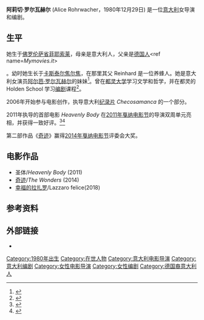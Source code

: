 {{noteTA
|G1=Show
|G2=Movie
|T=zh-cn:阿莉切·罗尔瓦赫尔;zh-tw:艾莉絲·羅爾瓦雀;zh-hk:艾莉絲·諾宜娃查;
|1=zh-cn:阿莉切·罗尔瓦赫尔;zh-tw:艾莉絲·羅爾瓦雀;zh-hk:艾莉絲·諾宜娃查;
|2=zh-cn:罗尔瓦赫尔;zh-tw:羅爾瓦雀;
|2=zh-cn:戛纳;zh-tw:坎城;zh-hk:康城;
}}

{{Infobox person
| name          = Alice Rohrwacher
| image         = Alice Rohrwacher Santarcangelo 2014.JPG
| caption       = 阿莉切·罗尔瓦赫尔
| birth_date    = {{Birth date and age|df=yes|1980|12|29}}
| birth_place   = [[佛罗伦萨省|佛罗伦萨省]][[菲耶索莱|菲耶索莱]]
| nationality   = 意大利
| occupation    = 电影导演、编剧
}}

'''阿莉切·罗尔瓦赫尔''' (Alice Rohrwacher，1980年12月29日) 是一位[[意大利|意大利]]女导演和编剧。

==生平==
她生于[[佛罗伦萨省|佛罗伦萨省]][[菲耶索莱|菲耶索莱]]，母亲是意大利人，父亲是[[德国人|德国人]]<ref name=''Mymovies.it''>{{cite web|url=http://www.mymovies.it/critica/persone/critica.asp?id=63279&a=73953 |title=Rassegna stampa Alba Rohrwacher |accessdate=1 May 2014 |work=Mymovies.it}}</ref>。幼时她生长于[[卡斯泰尔焦尔焦|卡斯泰尔焦尔焦]]，在那里其父 Reinhard 是一位养蜂人。她是意大利女演员[[阿尔芭·罗尔瓦赫尔|阿尔芭·罗尔瓦赫尔]]的妹妹<ref name=ddv>{{cite news|last=Fulvia Caprara|title=Rohrwacher, sorelle d'arte che non-si incontrano mai|url=http://www.lastampa.it/2011/04/22/spettacoli/rohrwacher-sorelle-d-arteche-non-si-incontrano-mai-BgqvXrSsBhCUexQ2S3AtFP/pagina.html|accessdate=1 May 2014|newspaper=[[La_Stampa|La Stampa]]|date=22 April 2011}}</ref>。曾在[[都灵大学|都灵大学]]学习文学和哲学，并在都灵的 Holden School 学习[[编剧|编剧]]课程<ref name=ddv>{{cite news|last=Fulvia Caprara|title=Rohrwacher, sorelle d'arte che non-si incontrano mai|url=http://www.lastampa.it/2011/04/22/spettacoli/rohrwacher-sorelle-d-arteche-non-si-incontrano-mai-BgqvXrSsBhCUexQ2S3AtFP/pagina.html|accessdate=1 May 2014|newspaper=[[La_Stampa|La Stampa]]|date=22 April 2011}}</ref>。

2006年开始参与电影创作，执导意大利[[纪录片|纪录片]] ''Checosamanca'' 的一个部分。

2011年执导的首部电影 ''Heavenly Body'' 在[[2011年戛纳电影节|2011年戛纳电影节]]的导演双周单元亮相，并获得一致好评。<ref>{{cite book |title=International Film Guide 2012 |url=https://archive.org/details/internationalfil0000unse_b7g9 |first=Ian Hayden |last=Smith |year= 2012 |isbn= 978-1908215017 |page= [https://archive.org/details/internationalfil0000unse_b7g9/page/n154 154]}}</ref><ref name="BFI">{{cite web |url=http://old.bfi.org.uk/sightandsound/newsandviews/festivals/blog/cannes-2011-05-20-moon-in-may.php |title=The moon in May |accessdate=2 September 2012 |work=BFI |archive-url=https://web.archive.org/web/20170211155256/http://old.bfi.org.uk/sightandsound/newsandviews/festivals/blog/cannes-2011-05-20-moon-in-may.php |archive-date=2017-02-11 |dead-url=yes }}</ref>

第二部作品《[[蜂蜜之夏|奇迹]]》赢得[[2014年戛纳电影节|2014年戛纳电影节]]评委会大奖。

==电影作品==
*圣体/''Heavenly Body'' (2011)
*[[蜂蜜之夏|奇迹]]/''The Wonders'' (2014)
*[[幸福的拉扎罗|幸福的拉扎罗]]/Lazzaro felice(2018)

==参考资料==
{{Reflist}}

==外部链接==
*{{IMDb name|id=3114621|name=Alice Rohrwacher}}

{{DEFAULTSORT:Rohrwacher, Alice}}
[[Category:1980年出生|Category:1980年出生]]
[[Category:在世人物|Category:在世人物]]
[[Category:意大利电影导演|Category:意大利电影导演]]
[[Category:意大利编剧|Category:意大利编剧]]
[[Category:女性电影导演|Category:女性电影导演]]
[[Category:女性编剧|Category:女性编剧]]
[[Category:德国裔意大利人|Category:德国裔意大利人]]